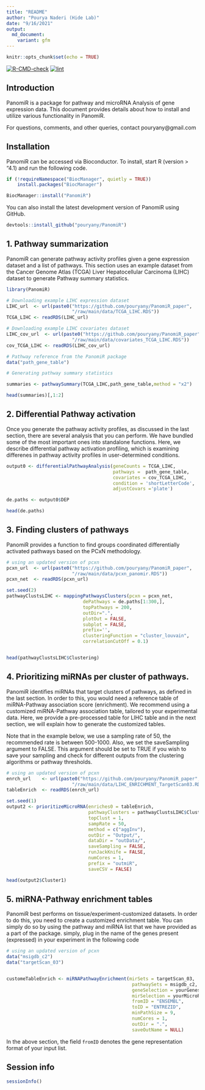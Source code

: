 ```yaml
---
title: "README"
author: "Pourya Naderi (Hide Lab)"
date: "9/16/2021"
output:
  md_document:
    variant: gfm
---
```


```r
knitr::opts_chunk$set(echo = TRUE)
```

<!-- badges: start -->
[![R-CMD-check](https://github.com/pouryany/PanomiR/workflows/R-CMD-check/badge.svg)](https://github.com/pouryany/PanomiR/actions)
[![lint](https://github.com/pouryany/PanomiR/workflows/lint/badge.svg)](https://github.com/pouryany/PanomiR/actions)
<!-- badges: end -->

## Introduction

PanomiR is a package for pathway and microRNA Analysis of gene expression data.
This document provides details about how to install and utilize various 
functionality in PanomiR.

For questions, comments, and other queries, contact pouryany@gmail.com

## Installation

PanomiR can be accessed via Bioconductor. To install, start R (version > "4.1)
and run the following code.

```r
if (!requireNamespace("BiocManager", quietly = TRUE))
    install.packages("BiocManager")

BiocManager::install("PanomiR")
```

You can also install the latest development version of PanomiR using GitHub.

```r
devtools::install_github("pouryany/PanomiR")
```


## 1. Pathway summarization

PanomiR can generate pathway activity profiles given a gene expression dataset
and a list of pathways. This section uses an example dataset from the Cancer
Genome Atlas (TCGA) Liver Hepatocellular Carcinoma (LIHC) dataset to generate
Pathway summary statistics. 

```r
library(PanomiR)

# Downloading example LIHC expression dataset
LIHC_url  <- url(paste0("https://github.com/pouryany/PanomiR_paper",
                        "/raw/main/data/TCGA_LIHC.RDS"))
TCGA_LIHC <- readRDS(LIHC_url)

# Downloading example LIHC covariates dataset
LIHC_cov_url  <- url(paste0("https://github.com/pouryany/PanomiR_paper",
                        "/raw/main/data/covariates_TCGA_LIHC.RDS"))
cov_TCGA_LIHC <- readRDS(LIHC_cov_url)

# Pathway reference from the PanomiR package
data("path_gene_table")

# Generating pathway summary statistics 

summaries <- pathwaySummary(TCGA_LIHC,path_gene_table,method = "x2")

head(summaries)[,1:2]
```


## 2. Differential Pathway activation

Once you generate the pathway activity profiles, as discussed in the last
section, there are several analysis that you can perform. We have bundled some 
of the most important ones into standalone functions. Here, we describe
differential pathway activation profiling, which is examining differenes in
pathway activity profiles in user-determined conditions.


```r

output0 <- differentialPathwayAnalysis(geneCounts = TCGA_LIHC,
                                       pathways =  path_gene_table,
                                       covariates = cov_TCGA_LIHC, 
                                       condition = 'shortLetterCode',
                                       adjustCovars ='plate')

de.paths <- output0$DEP

head(de.paths)
```

## 3. Finding clusters of pathways

PanomiR provides a function to find groups coordinated differentially 
activated pathways based on the PCxN methodology. 

```r


# using an updated version of pcxn 
pcxn_url  <- url(paste0("https://github.com/pouryany/PanomiR_paper",
                        "/raw/main/data/pcxn_panomir.RDS"))
pcxn_net  <- readRDS(pcxn_url)

set.seed(2)
pathwayClustsLIHC <- mappingPathwaysClusters(pcxn = pcxn_net, 
                            dePathways = de.paths[1:300,],
                            topPathways = 200,
                            outDir=".",
                            plotOut = FALSE,
                            subplot = FALSE,
                            prefix='',
                            clusteringFunction = "cluster_louvain",
                            correlationCutOff = 0.1)


head(pathwayClustsLIHC$Clustering)

```


## 4. Prioritizing miRNAs per cluster of pathways.

PanomiR identifies miRNAs that target clusters of pathways, as defined in the 
last section. In order to this, you would need a reference table of
miRNA-Pathway association score (enrichment). We recommend using a customized
miRNA-Pathway association table, tailored to your experimental data. Here, 
we provide a pre-processed table for LIHC table and in the next section, we will
explain how to generate the customized tables.

Note that in the example below, we use a sampling rate of 50, the recommended
rate is between 500-1000. Also, we set the saveSampling argument to FALSE. This
argument should be set to TRUE if you wish to save your sampling and check for
different outputs from the clustering algorithms or pathway thresholds.


```r


# using an updated version of pcxn 
enrch_url    <- url(paste0("https://github.com/pouryany/PanomiR_paper",
                        "/raw/main/data/LIHC_ENRICHMENT_TargetScan03.RDS"))
tableEnrich  <- readRDS(enrch_url)

set.seed(1)
output2 <- prioritizeMicroRNA(enriches0 = tableEnrich,
                              pathwayClusters = pathwayClustsLIHC$Clustering,
                              topClust = 1,
                              sampRate = 50, 
                              method = c("aggInv"),
                              outDir = "Output/",
                              dataDir = "outData/",
                              saveSampling = FALSE,
                              runJackKnife = FALSE,
                              numCores = 1,
                              prefix = "outmiR",
                              saveCSV = FALSE)

head(output2$Cluster1)

```



## 5. miRNA-Pathway enrichment tables

PanomiR best performs on tissue/experiment-customized datasets. In order to do
this, you need to create a customized enrichment table. You can simply do so by
using the pathway and miRNA list that we have provided as a part of the package.
simply, plug in the name of the genes present (expressed) in your experiment in
the following code



```r


# using an updated version of pcxn 
data("msigdb_c2")
data("targetScan_03")


customeTableEnrich <- miRNAPathwayEnrichment(mirSets = targetScan_03,
                                              pathwaySets = msigdb_c2,
                                              geneSelection = yourGenes,
                                              mirSelection = yourMicroRNAs,
                                              fromID = "ENSEMBL",
                                              toID = "ENTREZID",
                                              minPathSize = 9,
                                              numCores = 1,
                                              outDir = ".",
                                              saveOutName = NULL)

```

In the above section, the field ```fromID``` denotes the gene representation 
format of your input list.

## Session info
```r
sessionInfo()

```

